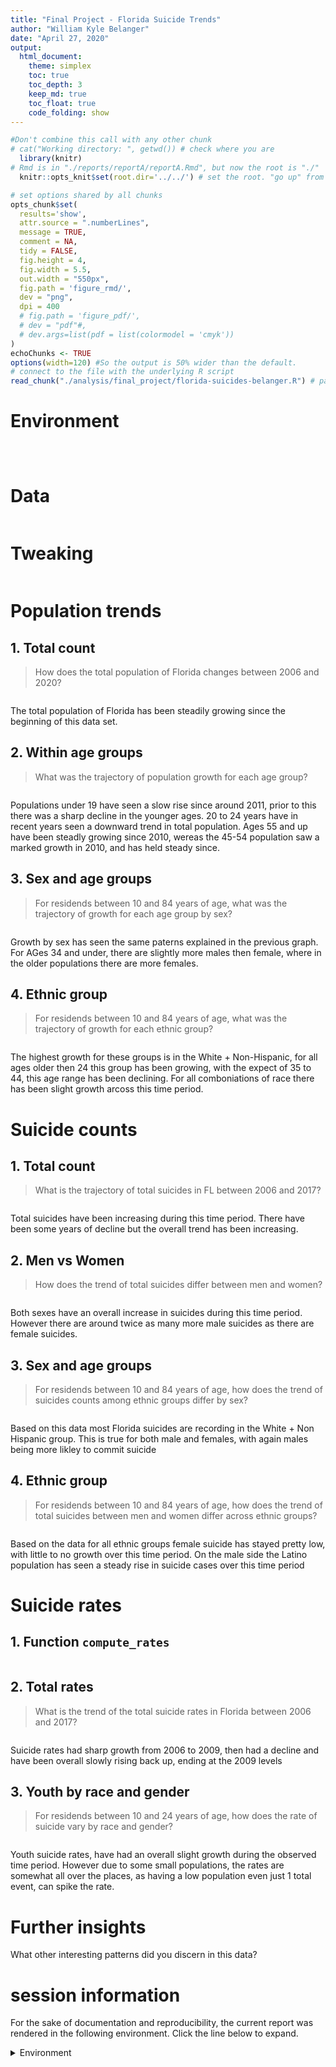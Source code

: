 ```yaml
---
title: "Final Project - Florida Suicide Trends"
author: "William Kyle Belanger"
date: "April 27, 2020"
output:
  html_document:
    theme: simplex
    toc: true
    toc_depth: 3
    keep_md: true
    toc_float: true
    code_folding: show
---
```


<!-- These two chunks should be added in the beginning of every .Rmd that you want to source an .R script -->
<!--  The 1st mandatory chunck  -->
<!--  Set the working directory to the repository's base directory -->
```r
#Don't combine this call with any other chunk 
# cat("Working directory: ", getwd()) # check where you are
  library(knitr)
# Rmd is in "./reports/reportA/reportA.Rmd", but now the root is "./"
  knitr::opts_knit$set(root.dir='../../') # set the root. "go up" from the folder where this .Rmd is save until you arrive at the root/working directory
```

<!--  The 2nd mandatory chunck  -->
<!-- Set the report-wide options, and point to the external code file. -->
```r
# set options shared by all chunks
opts_chunk$set(
  results='show', 
  attr.source = ".numberLines",
  message = TRUE,
  comment = NA, 
  tidy = FALSE,
  fig.height = 4, 
  fig.width = 5.5, 
  out.width = "550px",
  fig.path = 'figure_rmd/',     
  dev = "png",
  dpi = 400
  # fig.path = 'figure_pdf/',     
  # dev = "pdf"#,
  # dev.args=list(pdf = list(colormodel = 'cmyk'))
)
echoChunks <- TRUE
options(width=120) #So the output is 50% wider than the default.
# connect to the file with the underlying R script  
read_chunk("./analysis/final_project/florida-suicides-belanger.R") # path from the root to the R script relative to the root
```

# Environment
<!-- Load packages to be used in the report  --> 
```r
```

<!-- Load 'sourced' R files.  Suppress the output when loading packages. --> 
```r
```

<!-- Load any Global functions and variables declared in the R file.  Suppress the output. -->
```r
```


# Data

```r

```

# Tweaking

```r
```

# Population trends 

## 1. Total count 
> How does the total population of Florida changes between 2006 and 2020?

```r
```

The total population of Florida has been steadily growing since the beginning of this data set. 

## 2. Within age groups
> What was the trajectory of population growth for each age group?

```r
```

Populations under 19 have seen a slow rise since around 2011, prior to this there was a sharp decline in the younger ages.  20 to 24 years have in recent years seen a downward trend in total population. Ages 55 and up have been steadly growing since 2010, wereas the 45-54 population saw a marked growth in 2010, and has held steady since.

## 3. Sex and age groups
> For residends between 10 and 84 years of age, what was the trajectory of growth for each age group by sex? 

```r
```
Growth by sex has seen the same paterns explained in the previous graph.  For AGes 34 and under, there are slightly more males then female, where in the older populations there are more females.


## 4. Ethnic group
> For residends between 10 and 84 years of age, what was the trajectory of growth for each ethnic group?

```r
```
The highest growth for these groups is in the White + Non-Hispanic, for all ages older then 24 this group has been growing, with the expect of 35 to 44, this age range has been declining.  For all comboniations of race there has been slight growth arcoss this time period.

# Suicide counts 

## 1. Total count 
> What is the trajectory of total suicides in FL between 2006 and 2017?

```r
```

Total suicides have been increasing during this time period.  There have been some years of decline but the overall trend has been increasing.

## 2. Men vs Women
> How does the trend of total suicides differ between men and women?

```r
```

Both sexes have an overall increase in suicides during this time period.  However there are around twice as many more male suicides as there are female suicides.

## 3. Sex and age groups
>For residends between 10 and 84 years of age, how does the trend of suicides counts among ethnic groups differ by sex?  

```r
```

Based on this data most Florida suicides are recording in the White + Non Hispanic group.  This is true for both male and females, with again males being more likley to commit suicide

## 4. Ethnic group

> For residends between 10 and 84 years of age, how does the trend of total suicides between men and women differ across ethnic groups?  

```r
```
Based on the data for all ethnic groups female suicide has stayed pretty low, with little to no growth over this time period. On the male side the Latino population has seen a steady rise in suicide cases over this time period

# Suicide rates

## 1. Function `compute_rates`

```r
```


## 2. Total rates
>  What is the trend of the total suicide rates in Florida between 2006 and 2017?  

```r
```

Suicide rates had sharp growth from 2006 to 2009, then had a decline and have been overall slowly rising back up, ending at the 2009 levels

## 3. Youth by race and gender
> For residends between 10 and 24 years of age, how does the rate of suicide vary by race and gender?  

```r
```
Youth suicide rates, have had an overall slight growth during the observed time period.  However due to some small populations, the rates are somewhat all over the places, as having a low population even just 1 total event, can spike the rate.

# Further insights

What other interesting patterns did you discern in this data? 


session information
===========================================================================

For the sake of documentation and reproducibility, the current report was rendered in the following environment.  Click the line below to expand.

<details>
  <summary>Environment <span class="glyphicon glyphicon-plus-sign"></span></summary>
```r
if( requireNamespace("devtools", quietly = TRUE) ) {
  devtools::session_info()
} else {
  sessionInfo()
} 
```
